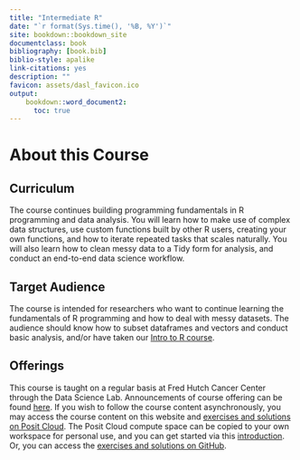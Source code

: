 ```yaml
---
title: "Intermediate R"
date: "`r format(Sys.time(), '%B, %Y')`"
site: bookdown::bookdown_site
documentclass: book
bibliography: [book.bib]
biblio-style: apalike
link-citations: yes
description: ""
favicon: assets/dasl_favicon.ico
output:
    bookdown::word_document2:
      toc: true
---
```


# About this Course

## Curriculum

The course continues building programming fundamentals in R programming and data analysis. You will learn how to make use of complex data structures, use custom functions built by other R users, creating your own functions, and how to iterate repeated tasks that scales naturally. You will also learn how to clean messy data to a Tidy form for analysis, and conduct an end-to-end data science workflow.

## Target Audience

The course is intended for researchers who want to continue learning the fundamentals of R programming and how to deal with messy datasets. The audience should know how to subset dataframes and vectors and conduct basic analysis, and/or have taken our [Intro to R course](https://github.com/fhdsl/Intro_to_R).

## Offerings

This course is taught on a regular basis at Fred Hutch Cancer Center through the Data Science Lab. Announcements of course offering can be found [here](https://hutchdatascience.org/training/). If you wish to follow the course content asynchronously, you may access the course content on this website and [exercises and solutions on Posit Cloud](https://posit.cloud/content/8236252). The Posit Cloud compute space can be copied to your own workspace for personal use, and you can get started via this [introduction](https://hutchdatascience.org/Intro_to_R/intro-to-computing.html#posit-cloud-setup). Or, you can access the [exercises and solutions on GitHub](https://github.com/fhdsl/Intermediate_R_Exercises).
